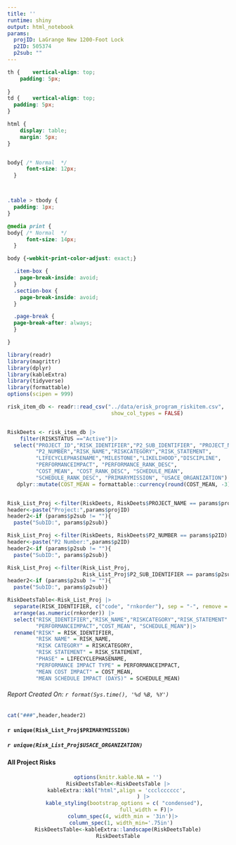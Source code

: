 ```yaml
---
title: ''
runtime: shiny
output: html_notebook
params:
  projID: LaGrange New 1200-Foot Lock
  p2ID: 505374
  p2sub: ""
---
```

```css


th {    vertical-align: top;    
    padding: 5px;
    
}
td {    vertical-align: top;
  padding: 5px;
}

html {
    display: table;
    margin: 5px;
}


body{ /* Normal  */
      font-size: 12px;
  }



.table > tbody {
  padding: 1px;
}

@media print {
body{ /* Normal  */
      font-size: 14px;
  }

body {-webkit-print-color-adjust: exact;}

  .item-box {
    page-break-inside: avoid;
  }
  .section-box {
    page-break-inside: avoid;
  }

  .page-break {
  page-break-after: always;
  }

}
```

```r
library(readr) 
library(magrittr) 
library(dplyr) 
library(kableExtra) 
library(tidyverse)
library(formattable)
options(scipen = 999)

risk_item_db <- readr::read_csv("../data/erisk_program_riskitem.csv",
                                 show_col_types = FALSE)


RiskDeets <- risk_item_db |>
    filter(RISKSTATUS =="Active")|>
  select("PROJECT_ID","RISK_IDENTIFIER","P2_SUB_IDENTIFIER", "PROJECT_NAME",
         "P2_NUMBER","RISK_NAME","RISKCATEGORY","RISK_STATEMENT",
         "LIFECYCLEPHASENAME","MILESTONE","LIKELIHOOD","DISCIPLINE",
         "PERFORMANCEIMPACT", "PERFORMANCE_RANK_DESC",
         "COST_MEAN", "COST_RANK_DESC", "SCHEDULE_MEAN",
         "SCHEDULE_RANK_DESC", "PRIMARYMISSION", "USACE_ORGANIZATION")|>
   dplyr::mutate(COST_MEAN = formattable::currency(round(COST_MEAN, -3), digits = 0))



```

```r
Risk_List_Proj <-filter(RiskDeets, RiskDeets$PROJECT_NAME == params$projID)
header<-paste("Project:",params$projID)
header2<-if (params$p2sub != ""){
  paste("SubID:", params$p2sub)}
```

```r
Risk_List_Proj <-filter(RiskDeets, RiskDeets$P2_NUMBER == params$p2ID)
header<-paste("P2 Number:",params$p2ID)
header2<-if (params$p2sub != ""){
  paste("SubID:", params$p2sub)}

```

```r
Risk_List_Proj <-filter(Risk_List_Proj, 
                        Risk_List_Proj$P2_SUB_IDENTIFIER == params$p2sub)
header2<-if (params$p2sub != ""){
  paste("SubID:", params$p2sub)}
```


```r
RiskDeetsTable<-Risk_List_Proj |>
  separate(RISK_IDENTIFIER, c("code", "rnkorder"), sep = "-", remove = FALSE) |>
  arrange(as.numeric(rnkorder)) |>
  select("RISK_IDENTIFIER","RISK_NAME","RISKCATEGORY","RISK_STATEMENT" ,"LIFECYCLEPHASENAME","MILESTONE","LIKELIHOOD","DISCIPLINE",
         "PERFORMANCEIMPACT","COST_MEAN", "SCHEDULE_MEAN")|>
  rename("RISK" = RISK_IDENTIFIER,
         "RISK NAME" = RISK_NAME,
         "RISK CATEGORY" = RISKCATEGORY,
         "RISK STATEMENT" = RISK_STATEMENT,
         "PHASE" = LIFECYCLEPHASENAME,
         "PERFORMANCE IMPACT TYPE" = PERFORMANCEIMPACT,
         "MEAN COST IMPACT" = COST_MEAN,
         "MEAN SCHEDULE IMPACT (DAYS)" = SCHEDULE_MEAN)

```
###### Report Created On: `r format(Sys.time(), '%d %B, %Y')`
```r

cat("###",header,header2)

```
#### `r unique(Risk_List_Proj$PRIMARYMISSION)`
##### `r unique(Risk_List_Proj$USACE_ORGANIZATION)`


#### All Project Risks
<center>
```r
options(knitr.kable.NA = '')
RiskDeetsTable<-RiskDeetsTable |>
kableExtra::kbl("html",align = 'ccclcccccc', 
                ) |>
    kable_styling(bootstrap_options = c( "condensed"),
                  full_width = F)|>
   column_spec(4, width_min = '3in')|>
  column_spec(1, width_min='.75in')
RiskDeetsTable<-kableExtra::landscape(RiskDeetsTable)
RiskDeetsTable
```
</center>

